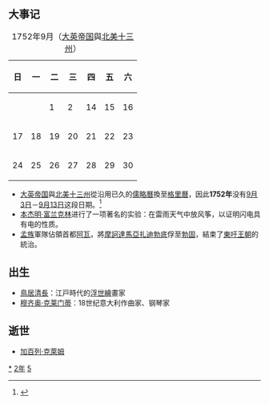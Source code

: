 {{yearTOC|1752|清'''[[乾隆|乾隆]]十七年'''；越南'''[[景興|景興]]十三年'''；日本'''[[寶曆_(桃園天皇)|寶曆]]二年'''}}
== 大事记 ==
{| class="wikitable" border="1" align=right
|- 
|+ 1752年9月（[[大英帝国|大英帝国]]與[[北美十三州|北美十三州]]）
|- 
! 日 || 一 || 二 || 三 || 四 || 五 || 六
|-
|    ||   ||  1 || 2  || 14 || 15 || 16
|-
| 17 || 18|| 19 || 20 || 21 || 22 || 23
|-
| 24 || 25|| 26 || 27 || 28 || 29 || 30
|}

* [[大英帝国|大英帝国]]與[[北美十三州|北美十三州]]從沿用已久的[[儒略曆|儒略曆]]換至[[格里曆|格里曆]]，因此'''1752年'''没有[[9月3日|9月3日]]－[[9月13日|9月13日]]这段日期。<ref name="cal">{{cite news|url=https://www.timeanddate.com/calendar/?year=1752&country=9|title=Calendar of 1752|accessdate=2020-11-09|archive-date=2020-11-14|archive-url=https://web.archive.org/web/20201114183508/https://www.timeanddate.com/calendar/?year=1752&country=9|dead-url=no}}</ref>
*[[本杰明·富兰克林|本杰明·富兰克林]]进行了一项著名的实验：在雷雨天气中放风筝，以证明闪电具有电的性质。
*[[孟族|孟族]]軍隊佔領首都[[阿瓦|阿瓦]]，將[[摩訶達馬亞扎迪勃底|摩訶達馬亞扎迪勃底]]俘至[[勃固|勃固]]，結束了[[東吁王朝|東吁王朝]]的統治。

== 出生 ==
* [[鳥居清長|鳥居清長]]：江戸時代的[[浮世繪|浮世繪]]畫家
* [[穆齐奥·克莱门蒂|穆齐奥·克莱门蒂]]：18世纪意大利作曲家、钢琴家

== 逝世 ==
{{Wikisource year mention}}
* [[加布里尔·克拉默|加百列·克萊姆]]

[[Category:1752年|*]]
[[Category:1750年代|2年]]
[[Category:18世纪各年|5]]